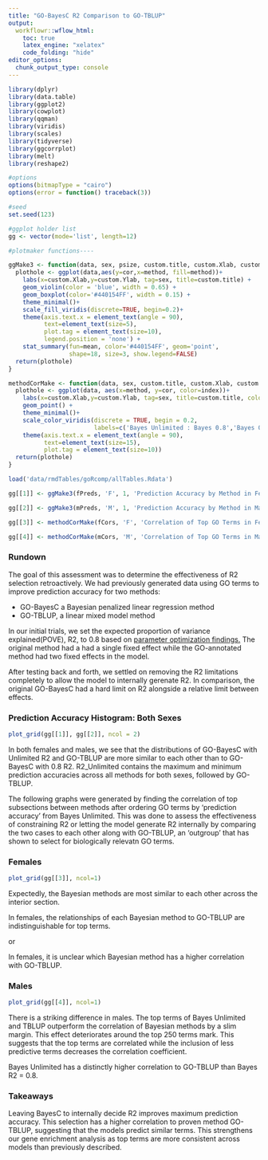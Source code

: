 ```yaml
---
title: "GO-BayesC R2 Comparison to GO-TBLUP"
output:
  workflowr::wflow_html:
    toc: true
    latex_engine: "xelatex"
    code_folding: "hide"
editor_options:
  chunk_output_type: console
---
```


```r

library(dplyr)
library(data.table)
library(ggplot2)
library(cowplot)
library(qqman)
library(viridis)
library(scales)
library(tidyverse)
library(ggcorrplot)
library(melt)
library(reshape2)

#options
options(bitmapType = "cairo")
options(error = function() traceback(3))

#seed
set.seed(123)

#ggplot holder list
gg <- vector(mode='list', length=12)

```

```r
#plotmaker functions----

ggMake3 <- function(data, sex, psize, custom.title, custom.Xlab, custom.Ylab){
  plothole <- ggplot(data,aes(y=cor,x=method, fill=method))+
    labs(x=custom.Xlab,y=custom.Ylab, tag=sex, title=custom.title) +
    geom_violin(color = 'blue', width = 0.65) +
    geom_boxplot(color='#440154FF', width = 0.15) +
    theme_minimal()+
    scale_fill_viridis(discrete=TRUE, begin=0.2)+
    theme(axis.text.x = element_text(angle = 90),
          text=element_text(size=5),
          plot.tag = element_text(size=10),
          legend.position = 'none') +
    stat_summary(fun=mean, color='#440154FF', geom='point', 
                 shape=18, size=3, show.legend=FALSE)
  return(plothole)
}

methodCorMake <- function(data, sex, custom.title, custom.Xlab, custom.Ylab){
  plothole <- ggplot(data, aes(x=method, y=cor, color=index))+
    labs(x=custom.Xlab,y=custom.Ylab, tag=sex, title=custom.title, color='Method Correlation') +
    geom_point() +
    theme_minimal()+
    scale_color_viridis(discrete = TRUE, begin = 0.2,
                        labels=c('Bayes Unlimited : Bayes 0.8','Bayes 0.8 : TBLUP','Bayes Unlimited : TBLUP')) +
    theme(axis.text.x = element_text(angle = 90),
          text=element_text(size=15),
          plot.tag = element_text(size=10))
  return(plothole)
}

```

```r

load('data/rmdTables/goRcomp/allTables.Rdata')

gg[[1]] <- ggMake3(fPreds, 'F', 1, 'Prediction Accuracy by Method in Females', 'Method', 'Prediction Accuracy')

gg[[2]] <- ggMake3(mPreds, 'M', 1, 'Prediction Accuracy by Method in Males', 'Method', 'Prediction Accuracy')

gg[[3]] <- methodCorMake(fCors, 'F', 'Correlation of Top GO Terms in Females', '# of terms included', 'Correlation')

gg[[4]] <- methodCorMake(mCors, 'M', 'Correlation of Top GO Terms in Males', '# of terms included', 'Correlation')

```


### Rundown

The goal of this assessment was to determine the effectiveness of R2 selection retroactively. We had previously generated data using GO terms to improve prediction accuracy for two methods:

+ GO-BayesC a Bayesian penalized linear regression method
+ GO-TBLUP, a linear mixed model method

In our initial trials, we set the expected proportion of variance explained(POVE), R2, to 0.8 based on [parameter optimization findings.](lasso-OP.html) The original method had a had a single fixed effect while the GO-annotated method had two fixed effects in the model.

After testing back and forth, we settled on removing the R2 limitations completely to allow the model to internally gerenate R2. In comparison, the original GO-BayesC had a hard limit on R2 alongside a relative limit between effects.

### Prediction Accuracy Histogram: Both Sexes

```r

plot_grid(gg[[1]], gg[[2]], ncol = 2)

```

In both females and males, we see that the distributions of GO-BayesC with Unlimited R2 and GO-TBLUP are more similar to each other than to GO-BayesC with 0.8 R2. R2_Unlimited contains the maximum and minimum prediction accuracies across all methods for both sexes, followed by GO-TBLUP.

The following graphs were generated by finding the correlation of top subsections between methods after ordering GO terms by 'prediction accuracy' from Bayes Unlimited. This was done to assess the effectiveness of constraining R2 or letting the model generate R2 internally by comparing the two cases to each other along with GO-TBLUP, an 'outgroup' that has shown to select for biologically relevatn GO terms.

### Females

```r

plot_grid(gg[[3]], ncol=1)

```

Expectedly, the Bayesian methods are most similar to each other across the interior section. 

In females, the relationships of each Bayesian method to GO-TBLUP are indistinguishable for top terms.

or

In females, it is unclear which Bayesian method has a higher correlation with GO-TBLUP.


### Males

```r

plot_grid(gg[[4]], ncol=1)

```

There is a striking difference in males. The top terms of Bayes Unlimited and TBLUP outperform the correlation of Bayesian methods by a slim margin. This effect deteriorates around the top 250 terms mark. This suggests that the top terms are correlated while the inclusion of less predictive terms decreases the correlation coefficient.

Bayes Unlimited has a distinctly higher correlation to GO-TBLUP than Bayes R2 = 0.8. 

### Takeaways

Leaving BayesC to internally decide R2 improves maximum prediction accuracy. This selection has a higher correlation to proven method GO-TBLUP, suggesting that the models predict similar terms. This strengthens our gene enrichment analysis as top terms are more consistent across models than previously described.





